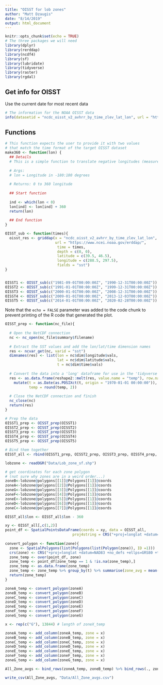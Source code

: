 ```yaml
---
title: "OISST for lob zones"
author: "Matt Dzaugis"
date: "8/14/2019"
output: html_document
---
```


```r
knitr::opts_chunk$set(echo = TRUE)
# The three packages we will need
library(dplyr)
library(rerddap)
library(ncdf4)
library(sf)
library(lubridate)
library(tidyverse)
library(raster)
library(rgdal)

```

## Get info for OISST

Use the current date for most recent data

```r
# The information for the NOAA OISST data
info(datasetid = "ncdc_oisst_v2_avhrr_by_time_zlev_lat_lon", url = "https://www.ncei.noaa.gov/erddap/")
```

## Functions

```r
# This function expects the user to provide it with two values 
# that match the time format of the target OISST dataset
make360 <- function(lon) {
  ## Details
  # This is a simple function to translate negative longitudes (measured on -180:180 scale) into 0-360, which is coordinate system used by some environmental datasets.
  
  # Args:
  # lon = Longitude in -180:180 degrees
  
  # Returns: 0 to 360 longitude
  
  ## Start function
  
  ind <- which(lon < 0)
  lon[ind] <- lon[ind] + 360
  return(lon)
  
  ## End function
}

OISST_sub <- function(times){
  oisst_res <- griddap(x = "ncdc_oisst_v2_avhrr_by_time_zlev_lat_lon", 
                       url = "https://www.ncei.noaa.gov/erddap/", 
                        time = times, 
                        depth = c(0, 0),
                        latitude = c(39.5, 46.5),
                        longitude = c(288.5, 297.5),
                        fields = "sst")
}


OISST1 <- OISST_sub(c("1981-09-01T00:00:00Z", "1990-12-31T00:00:00Z"))
OISST2 <- OISST_sub(c("1991-01-01T00:00:00Z", "1999-12-31T00:00:00Z"))
OISST3 <- OISST_sub(c("2000-01-01T00:00:00Z", "2008-12-31T00:00:00Z"))
OISST4 <- OISST_sub(c("2009-01-01T00:00:00Z", "2013-12-03T00:00:00Z"))
OISST5 <- OISST_sub(c("2014-01-01T00:00:00Z", "2020-02-28T00:00:00Z"))
```

Note that the `echo = FALSE` parameter was added to the code chunk to prevent printing of the R code that generated the plot.

```r

OISST_prep <- function(nc_file){
  
  # Open the NetCDF connection
  nc <- nc_open(nc_file$summary$filename)
  
  # Extract the SST values and add the lon/lat/time dimension names
  res <- ncvar_get(nc, varid = "sst")
  dimnames(res) <- list(lon = nc$dim$longitude$vals,
                        lat = nc$dim$latitude$vals,
                        t = nc$dim$time$vals)
  
  # Convert the data into a 'long' dataframe for use in the 'tidyverse' ecosystem
  res <- as.data.frame(reshape2::melt(res, value.name = "temp"), row.names = NULL) %>% 
    mutate(t = as.Date(as.POSIXct(t, origin = "1970-01-01 00:00:00")),
           temp = round(temp, 2))
  
  # Close the NetCDF connection and finish
  nc_close(nc)
  return(res)
}

```

```r
# Prep the data
OISST1_prep <- OISST_prep(OISST1)
OISST2_prep <- OISST_prep(OISST2)
OISST3_prep <- OISST_prep(OISST3)
OISST4_prep <- OISST_prep(OISST4)
OISST5_prep <- OISST_prep(OISST5)

# Bind them together
OISST_all <- rbind(OISST1_prep, OISST2_prep, OISST3_prep, OISST4_prep, OISST5_prep)

```

```r
lobzone <- readOGR("Data/Lob_zone_sf.shp")

# get coordinates for each zone polygon
# (not sure why zones are in a weird order...)
zoneB<-lobzone@polygons[[1]]@Polygons[[1]]@coords
zoneA<-lobzone@polygons[[2]]@Polygons[[1]]@coords
zoneG<-lobzone@polygons[[3]]@Polygons[[1]]@coords
zoneF<-lobzone@polygons[[4]]@Polygons[[1]]@coords
zoneE<-lobzone@polygons[[5]]@Polygons[[1]]@coords
zoneD<-lobzone@polygons[[6]]@Polygons[[1]]@coords
zoneC<-lobzone@polygons[[7]]@Polygons[[1]]@coords

```

```r
OISST_all$lon <- OISST_all$lon - 360

xy <- OISST_all[,c(1,2)]
point_df <- SpatialPointsDataFrame(coords = xy, data = OISST_all,
                               proj4string = CRS("+proj=longlat +datum=NAD83 +no_defs +ellps=GRS80 +towgs84=0,0,0"))
 
convert_polygon <- function(zone){
  zone <- SpatialPolygons(list(Polygons(list(Polygon(zone)), ID =1)))
  crs(zone) <- CRS("+proj=longlat +datum=NAD83 +no_defs +ellps=GRS80 +towgs84=0,0,0")
  zone_temp <- over(point_df, zone)
  zone_temp <- point_df[zone_temp == 1 & !is.na(zone_temp),]
  zone_temp <- as.data.frame(zone_temp)
  zone_temp <- zone_temp %>% group_by(t) %>% summarise(zone_avg = mean(temp, na.rm =TRUE)) %>% ungroup()
  return(zone_temp)
}

zoneA_temp <- convert_polygon(zoneA)
zoneB_temp <- convert_polygon(zoneB)
zoneC_temp <- convert_polygon(zoneC)
zoneD_temp <- convert_polygon(zoneD)
zoneE_temp <- convert_polygon(zoneE)
zoneF_temp <- convert_polygon(zoneF)
zoneG_temp <- convert_polygon(zoneG)

x <- rep(c("G"), 13844) # length of zoneX_temp

zoneA_temp <- add_column(zoneA_temp, zone = x)
zoneB_temp <- add_column(zoneB_temp, zone = x)
zoneC_temp <- add_column(zoneC_temp, zone = x)
zoneD_temp <- add_column(zoneD_temp, zone = x)
zoneE_temp <- add_column(zoneE_temp, zone = x)
zoneF_temp <- add_column(zoneF_temp, zone = x)
zoneG_temp <- add_column(zoneG_temp, zone = x)

All_Zone_avgs <- bind_rows(zoneA_temp, zoneB_temp) %>% bind_rows(., zoneC_temp) %>% bind_rows(., zoneD_temp) %>% bind_rows(., zoneE_temp) %>% bind_rows(., zoneF_temp) %>% bind_rows(., zoneG_temp)

write_csv(All_Zone_avgs, "Data/All_Zone_avgs.csv")
```


